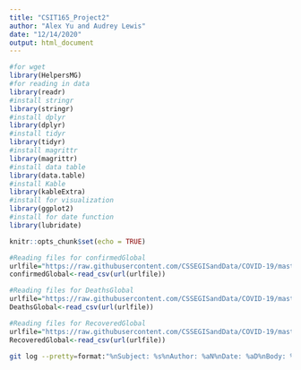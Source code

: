 ```yaml
---
title: "CSIT165_Project2"
author: "Alex Yu and Audrey Lewis"
date: "12/14/2020"
output: html_document
---
```


```r
#for wget
library(HelpersMG)
#for reading in data
library(readr)
#install stringr
library(stringr)
#install dplyr
library(dplyr)
#install tidyr
library(tidyr)
#install magrittr
library(magrittr)
#install data table
library(data.table)
#install Kable
library(kableExtra)
#install for visualization
library(ggplot2)
#install for date function
library(lubridate)

knitr::opts_chunk$set(echo = TRUE)
```


```r

#Reading files for confirmedGlobal
urlfile="https://raw.githubusercontent.com/CSSEGISandData/COVID-19/master/csse_covid_19_data/csse_covid_19_time_series/time_series_covid19_confirmed_global.csv"
confirmedGlobal<-read_csv(url(urlfile))

#Reading files for DeathsGlobal
urlfile="https://raw.githubusercontent.com/CSSEGISandData/COVID-19/master/csse_covid_19_data/csse_covid_19_time_series/time_series_covid19_deaths_global.csv"
DeathsGlobal<-read_csv(url(urlfile))

#Reading files for RecoveredGlobal
urlfile="https://raw.githubusercontent.com/CSSEGISandData/COVID-19/master/csse_covid_19_data/csse_covid_19_time_series/time_series_covid19_recovered_global.csv"
RecoveredGlobal<-read_csv(url(urlfile))

```


```bash

git log --pretty=format:"%nSubject: %s%nAuthor: %aN%nDate: %aD%nBody: %b"

```

